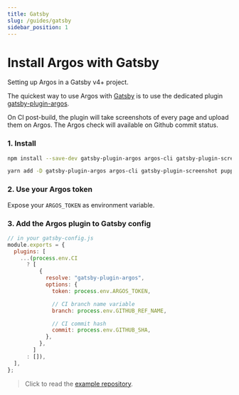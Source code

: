 ```yaml
---
title: Gatsby
slug: /guides/gatsby
sidebar_position: 1
---
```



# Install Argos with Gatsby

Setting up Argos in a Gatsby v4+ project.

The quickest way to use Argos with [Gatsby](https://www.gatsbyjs.com/) is to use the dedicated plugin [gatsby-plugin-argos](https://www.npmjs.com/package/gatsby-plugin-argos).

On CI post-build, the plugin will take screenshots of every page and upload them on Argos. The Argos check will available on Github commit status.

### 1. Install

<PackageManagerTabs>
  <TabItem value="npm">

```bash
npm install --save-dev gatsby-plugin-argos argos-cli gatsby-plugin-screenshot puppeteer
```

  </TabItem>
  <TabItem value="yarn">

```bash
yarn add -D gatsby-plugin-argos argos-cli gatsby-plugin-screenshot puppeteer
```

  </TabItem>
</PackageManagerTabs>

### 2. Use your Argos token

Expose your `ARGOS_TOKEN` as environment variable.

### 3. Add the Argos plugin to Gatsby config

```js
// in your gatsby-config.js
module.exports = {
  plugins: [
    ...(process.env.CI
      ? [
          {
            resolve: "gatsby-plugin-argos",
            options: {
              token: process.env.ARGOS_TOKEN,

              // CI branch name variable
              branch: process.env.GITHUB_REF_NAME,

              // CI commit hash
              commit: process.env.GITHUB_SHA,
            },
          },
        ]
      : []),
  ],
};
```

> Click to read the [example repository](https://github.com/argos-ci/argos-example-gatsby-github-actions).
